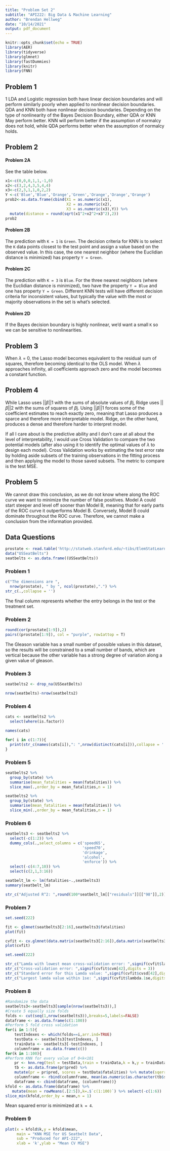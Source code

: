 ```yaml
---
title: "Problem Set 2"
subtitle: "API222: Big Data & Machine Learning"
author: "Brendan Hellweg"
date: "10/14/2021"
output: pdf_document
---
```


```r
knitr::opts_chunk$set(echo = TRUE)
library(AER)
library(tidyverse)
library(glmnet)
library(fastDummies)
library(knitr)
library(FNN)
```

## Problem 1

1	LDA and Logistic regression both have linear decision boundaries and will perform similarly poorly when applied to nonlinear decision boundaries. QDA and KNN both have nonlinear decision boundaries. Depending on the type of nonlinearity of the Bayes Decision Boundary, either QDA or KNN May perform better. KNN will perform better if the assumption of normalcy does not hold, while QDA performs better when the assumption of normalcy holds. 

## Problem 2

#### Problem 2A
See the table below.
```r
x1<-c(0,0,0,1,1,-1,0)
x2<-c(3,2,4,3,5,4,4)
x3<-c(2,3,1,1,0,2,2)
Y <-c('Blue','Blue','Orange','Green','Orange','Orange','Orange')
prob2<-as.data.frame(cbind(X1 = as.numeric(x1),
                           X2 = as.numeric(x2),
                           X3 = as.numeric(x3),Y)) %>% 
  mutate(distance = round(sqrt(x1^2+x2^2+x3^2),2))
prob2
```

#### Problem 2B
The prediction with `K = 1` is `Green`. The decision criteria for KNN is to select the `K` data points closest to the test point and assign a value based on the observed value. In this case, the one nearest neighbor (where the Euclidian distance is minimized) has property `Y = Green`.

#### Problem 2C
The prediction with `K = 3` is `Blue`. For the three nearest neighbors (where the Euclidian distance is minimized), two have the property `Y = Blue` and one has property `Y = Green`. Different KNN tests will have different decision criteria for inconsistent values, but typically the value with the most or majority observations in the set is what's selected.

#### Problem 2D
If the Bayes decision boundary is highly nonlinear, we'd want a small `K` so we can be sensitive to nonlinearities.

## Problem 3
When $\lambda$ = 0, the Lasso model becomes equivalent to the residual sum of squares, therefore becoming identical to the OLS model. When $\lambda$ approaches infinity, all coefficients approach zero and the model becomes a constant function.

## Problem 4
While Lasso uses ||$\beta$||1 with the sums of absolute values of $\beta$j, Ridge uses ||$\beta$||2 with the sums of squares of $\beta$j. Using ||$\beta$||1 forces some of the coefficient estimates to reach exactly zero, meaning that Lasso produces a sparce and therefore more interpretable model. Ridge, on the other hand, produces a dense and therefore harder to interpret model.

If all I care about is the predictive ability and I don't care at all about the level of interpretability, I would use Cross Validation to compare the two potential models (after also using it to identify the optimal values of $\lambda$ to design each model). Cross Validation works by estimating the test error rate by holding aside subsets of the training observations in the fitting process and then applying the model to those saved subsets. The metric to compare is the test MSE.

## Problem 5
We cannot draw this conclusion, as we do not know where along the ROC curve we want to minimize the number of false positives. Model A could start steeper and level off sooner than Model B, meaning that for early parts of the ROC curve it outperforms Model B. Conversely, Model B could dominate throughout the ROC curve. Therefore, we cannot make a conclusion from the information provided.


\newpage

## Data Questions

```r
prostate <- read.table('http://statweb.stanford.edu/~tibs/ElemStatLearn/datasets/prostate.data')
data("USSeatBelts")
seatbelts <- as.data.frame((USSeatBelts))
```

### Problem 1
```r
c("The dimensions are ",
  nrow(prostate), " by ", ncol(prostate),".") %>% 
str_c(.,collapse = '')
```
The final column represents whether the entry belongs in the test or the treatment set.

### Problem 2
```r
round(cor(prostate[1:9]),2)
pairs((prostate[1:9]), col = "purple", row1attop = T)
```

The Gleason variable has a small number of possible values in this dataset, so the results will be constrained to a small number of bands, which are vertical because the other variable has a strong degree of variation along a given value of gleason.

### Problem 3
```r
seatbelts2 <- drop_na(USSeatBelts)

nrow(seatbelts)-nrow(seatbelts2)
```

### Problem 4
```r
cats <- seatbelts2 %>% 
  select(where(is.factor))

names(cats)

for( i in c(1:7)){
  print(str_c(names(cats[i]),": ",nrow(distinct(cats[i])),collapse = ''))
}

```

### Problem 5
```r
seatbelts2 %>% 
  group_by(state) %>% 
  summarise(mean_fatalities = mean(fatalities)) %>% 
  slice_max(.,order_by = mean_fatalities,n = 1)

seatbelts2 %>% 
  group_by(state) %>% 
  summarise(mean_fatalities = mean(fatalities)) %>% 
  slice_min(.,order_by = mean_fatalities,n = 1)
```

### Problem 6
```r
seatbelts3 <- seatbelts2 %>% 
  select(-c(1:2)) %>%
  dummy_cols(.,select_columns = c('speed65',
                                  'speed70',
                                  'drinkage',
                                  'alcohol',
                                  'enforce')) %>% 
  select(-c(4:7,10)) %>% 
  select(c(2,1,3:16))

seatbelt_lm <- lm(fatalities~.,seatbelts3)
summary(seatbelt_lm)

str_c("Adjusted R^2: ",round(100*seatbelt_lm[["residuals"]][["98"]],2))
```

### Problem 7
```r
set.seed(222) 

fit <- glmnet(seatbelts3[2:16],seatbelts3$fatalities)
plot(fit)

cvfit <- cv.glmnet(data.matrix(seatbelts3[2:16]),data.matrix(seatbelts3[1]))
plot(cvfit)

```
```r
set.seed(222) 

str_c("Lamda with lowest mean cross-validation error: ",signif(cvfit$lambda.min,digits = 3))
str_c("Cross-validation error: ",signif(cvfit$cvm[42],digits = 3))
str_c("Standard error for this Lamda value: ",signif(cvfit$cvsd[42],digits = 3))
str_c("Largest lamda value within 1se: ",signif(cvfit$lambda.1se,digits = 3))

```

### Problem 8
```r
#Randomize the data
seatbelts3<-seatbelts3[sample(nrow(seatbelts3)),]
#Create 5 equally size folds
folds <- cut(seq(1,nrow(seatbelts3)),breaks=5,labels=FALSE)
dataframe <- as.data.frame(c(1:100))
#Perform 5 fold cross validation
for(i in 1:5){
    testIndexes <- which(folds==i,arr.ind=TRUE)
    testData <- seatbelts3[testIndexes, ]
    trainData <- seatbelts3[-testIndexes, ]
    columnframe = as.data.frame(c())
for(k in 1:100){
#Perform KNN for every value of 0<k<101
    pr <- knn.reg(test = testData,train = trainData,k = k,y = trainData$fatalities)
    tb <- as.data.frame(pr$pred) %>% 
    mutate(pr = pr$pred, scores = testData$fatalities) %>% mutate(sqerror = (.$pr-.$scores)^2) 
    columnframe <- rbind(columnframe, mean(as.numeric(as.character(tb$sqerror))))}
    dataframe <- cbind(dataframe, (columnframe))}
kfold <- as.data.frame(dataframe) %>%
   mutate(mean = rowMeans(.[2:5]),k=.$`c(1:100)`) %>% select(-c(1:6))
slice_min(kfold,order_by = mean,n = 1)
```
Mean squared error is minimized at `k = 4`.

### Problem 9
```r
plot(x = kfold$k,y = kfold$mean,
     main = "KNN MSE for US Seatbelt Data",
     sub = "Produced for API-222",
     xlab = 'k',ylab = "Mean CV MSE") 
```

